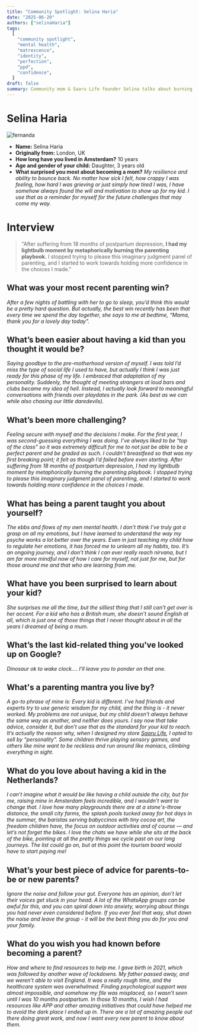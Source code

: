 ```yaml
---
title: "Community Spotlight: Selina Haria"
date: "2025-06-20"
authors: ["selinaHaria"]
tags:
  [
    "community spotlight",
    "mental health",
    "matrescence",
    "identity",
    "perfection",
    "ppd",
    "confidence",
  ]
draft: false
summary: Community mom & Saaru Life founder Selina talks about burning the parenting playbook and finding her confidence after suffering from postpartum depression.
---
```


# Selina Haria

![fernanda](/static/images/advice/selina-haria.jpg)

- **Name:** Selina Haria
- **Originally from:** London, UK
- **How long have you lived in Amsterdam?** 10 years
- **Age and gender of your child:** Daughter, 3 years old
- **What surprised you most about becoming a mom?** _My resilience and ability to bounce back. No matter how sick I felt, how crappy I was feeling, how hard I was grieving or just simply how tired I was, I have somehow always found the will and motivation to show up for my kid. I use that as a reminder for myself for the future challenges that may come my way._

# Interview

> "After suffering from 18 months of postpartum depression, **I had my lightbulb moment by metaphorically burning the parenting playbook.** I stopped trying to please this imaginary judgment panel of parenting, and I started to work towards holding more confidence in the choices I made."

## What was your most recent parenting win?

_After a few nights of battling with her to go to sleep, you’d think this would be a pretty hard question. But actually, the best win recently has been that every time we spend the day together, she says to me at bedtime, “Mama, thank you for a lovely day today”._

## What’s been easier about having a kid than you thought it would be?

_Saying goodbye to the pre-motherhood version of myself. I was told I’d miss the type of social life I used to have, but actually I think I was just ready for this phase of my life. I embraced that adaptation of my personality. Suddenly, the thought of meeting strangers at loud bars and clubs became my idea of hell. Instead, I actually look forward to meaningful conversations with friends over playdates in the park. (As best as we can while also chasing our little daredevils)._

## What’s been more challenging?

_Feeling secure with myself and the decisions I make. For the first year, I was second-guessing everything I was doing. I’ve always liked to be “top of the class” so it was extremely difficult for me to not just be able to be a perfect parent and be graded as such. I couldn’t breastfeed so that was my first breaking point; it felt as though I’d failed before even starting. After suffering from 18 months of postpartum depression, I had my lightbulb moment by metaphorically burning the parenting playbook. I stopped trying to please this imaginary judgment panel of parenting, and I started to work towards holding more confidence in the choices I made._

## What has being a parent taught you about yourself?

_The ebbs and flows of my own mental health. I don’t think I’ve truly got a grasp on all my emotions, but I have learned to understand the way my psyche works a lot better over the years. Even in just teaching my child how to regulate her emotions, it has forced me to unlearn all my habits, too. It’s an ongoing journey, and I don’t think I can ever really reach nirvana, but I am far more mindful now of how I care for myself, not just for me, but for those around me and that who are learning from me._

## What have you been surprised to learn about your kid?

_She surprises me all the time, but the silliest thing that I still can’t get over is her accent. For a kid who has a British mum, she doesn’t sound English at all, which is just one of those things that I never thought about in all the years I dreamed of being a mum._

## What’s the last kid-related thing you've looked up on Google?

_Dinosaur ok to wake clock…. I’ll leave you to ponder on that one._

## What's a parenting mantra you live by?

_A go-to phrase of mine is: Every kid is different. I’ve had friends and experts try to use generic wisdom for my child, and the thing is - it never worked. My problems are not unique, but my child doesn’t always behave the same way as another, and neither does yours. I say now that take advice, consider it, but don’t use that as the standard for your kid to reach. It’s actually the reason why, when I designed my store [Saaru Life](https://saarulife.com/), I opted to sell by “personality”. Some children thrive playing sensory games, and others like mine want to be reckless and run around like maniacs, climbing everything in sight._

## What do you love about having a kid in the Netherlands?

_I can’t imagine what it would be like having a child outside the city, but for me, raising mine in Amsterdam feels incredible, and I wouldn’t want to change that. I love how many playgrounds there are at a stone's-throw distance, the small city farms, the splash pools tucked away for hot days in the summer, the baristas serving babyccinos with tiny cocoa art, the freedom children have, the focus on outdoor activities and of course — and let’s not forget the bikes. I love the chats we have while she sits at the back of the bike, pointing at all the pretty things we cycle past on our long journeys. The list could go on, but at this point the tourism board would have to start paying me!_

## What’s your best piece of advice for parents-to-be or new parents?

_Ignore the noise and follow your gut. Everyone has an opinion, don’t let their voices get stuck in your head. A lot of the WhatsApp groups can be awful for this, and you can spiral down into anxiety, worrying about things you had never even considered before. If you ever feel that way, shut down the noise and leave the group - it will be the best thing you do for you and your family._

## What do you wish you had known before becoming a parent?

_How and where to find resources to help me. I gave birth in 2021, which was followed by another wave of lockdowns. My father passed away, and we weren’t able to visit England. It was a really rough time, and the healthcare system was overwhelmed. Finding psychological support was almost impossible, and somehow my file was misplaced, so I wasn’t seen until I was 10 months postpartum. In those 10 months, I wish I had resources like APP and other amazing initiatives that could have helped me to avoid the dark place I ended up in. There are a lot of amazing people out there doing great work, and now I want every new parent to know about them._
